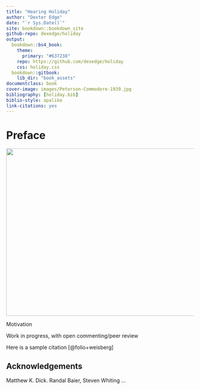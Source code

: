 ```yaml
--- 
title: "Hearing Holiday"
author: "Dexter Edge"
date: "`r Sys.Date()`"
site: bookdown::bookdown_site
github-repo: dexedge/holiday
output: 
  bookdown::bs4_book:
    theme:
      primary: "#637238"
    repo: https://github.com/dexedge/holiday
    css: holiday.css
  bookdown::gitbook:
    lib_dir: "book_assets"
documentclass: book
cover-image: images/Peterson-Commodore-1939.jpg
bibliography: [holiday.bib]
biblio-style: apalike
link-citations: yes
---
```


# Preface {-}

<img src="images/Peterson-Commodore-1939.jpg" width="600px" height="450px" class="cover">

Motivation

Work in progress, with open commenting/peer review

Here is a sample citation [@folio+weisberg]

## Acknowledgements {-}

Matthew K. Dick. Randal Baier, Steven Whiting ...


